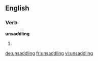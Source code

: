 ==English==

===Verb===
'''unsaddling'''

# {{third-person singular of|unsaddle}}

[[de:unsaddling]]
[[fr:unsaddling]]
[[vi:unsaddling]]